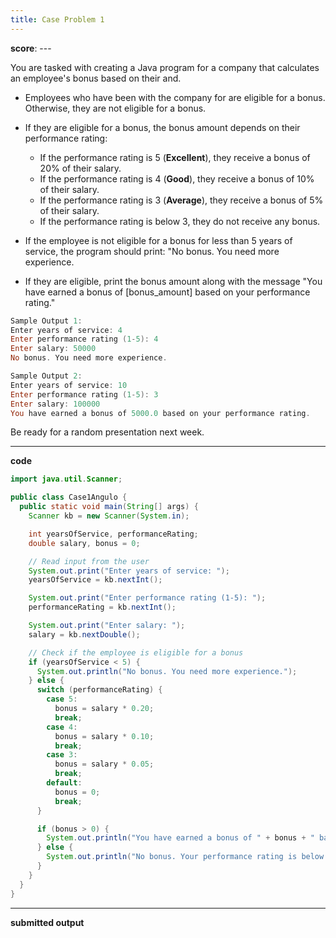 ```yaml
---
title: Case Problem 1
---
```


**score**: ---

You are tasked with creating a Java program for a company that calculates an employee's bonus based on their and.

- Employees who have been with the company for  are eligible for a bonus. Otherwise, they are not eligible for a bonus.

- If they are eligible for a bonus, the bonus amount depends on their performance rating:
  - If the performance rating is 5 (__Excellent__), they receive a bonus of 20% of their salary.
  - If the performance rating is 4 (__Good__), they receive a bonus of 10% of their salary.
  - If the performance rating is 3 (__Average__), they receive a bonus of 5% of their salary.
  - If the performance rating is below 3, they do not receive any bonus.


- If the employee is not eligible for a bonus for less than 5 years of service, the program should print: "No bonus. You need more experience.
- If they are eligible, print the bonus amount along with the message "You have earned a bonus of [bonus_amount] based on your performance rating."

```powershell
Sample Output 1:
Enter years of service: 4
Enter performance rating (1-5): 4
Enter salary: 50000
No bonus. You need more experience.

Sample Output 2:
Enter years of service: 10
Enter performance rating (1-5): 3
Enter salary: 100000
You have earned a bonus of 5000.0 based on your performance rating.
```

Be ready for a random presentation next week.

---

**code**

```java title="Case1Angulo.java"
import java.util.Scanner;

public class Case1Angulo {
  public static void main(String[] args) {
    Scanner kb = new Scanner(System.in);

    int yearsOfService, performanceRating;
    double salary, bonus = 0;

    // Read input from the user
    System.out.print("Enter years of service: ");
    yearsOfService = kb.nextInt();

    System.out.print("Enter performance rating (1-5): ");
    performanceRating = kb.nextInt();

    System.out.print("Enter salary: ");
    salary = kb.nextDouble();

    // Check if the employee is eligible for a bonus
    if (yearsOfService < 5) {
      System.out.println("No bonus. You need more experience.");
    } else {
      switch (performanceRating) {
        case 5:
          bonus = salary * 0.20;
          break;
        case 4:
          bonus = salary * 0.10;
          break;
        case 3:
          bonus = salary * 0.05;
          break;
        default:
          bonus = 0;
          break;
      }

      if (bonus > 0) {
        System.out.println("You have earned a bonus of " + bonus + " based on your performance rating.");
      } else {
        System.out.println("No bonus. Your performance rating is below 3.");
      }
    }
  }
}
```

---

**submitted output**

<FileCard fileName="Case1Angulo.pdf" image="" filePath="/files/fCase1Angulo.pdf" />
